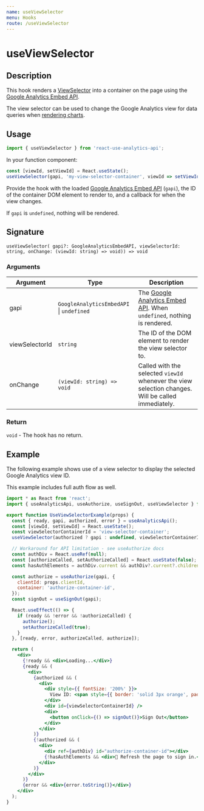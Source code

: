 ```yaml
---
name: useViewSelector
menu: Hooks
route: /useViewSelector
---
```



<h1>useViewSelector</h1>

## Description

This hook renders a [ViewSelector](https://developers.google.com/analytics/devguides/reporting/embed/v1/component-reference#viewselector) 
into a container on the page using the [Google Analytics Embed API](/useAnalyticsApi).

The view selector can be used to change the Google Analytics view for data queries when [rendering charts](/useDataChart).

## Usage

```jsx
import { useViewSelector } from 'react-use-analytics-api';
```

In your function component:

```jsx
const [viewId, setViewId] = React.useState();
useViewSelector(gapi, 'my-view-selector-container', viewId => setViewId(viewId));
```

Provide the hook with the loaded [Google Analytics Embed API](/useAnalyticsApi) (`gapi`), the ID of the container DOM element to render to, 
and a callback for when the view changes.

If `gapi` is `undefined`, nothing will be rendered.

## Signature

`useViewSelector( gapi?: GoogleAnalyticsEmbedAPI, viewSelectorId: string, onChange: (viewId: string) => void)) => void`

### Arguments

| Argument | Type | Description |
|----------|------|-------------|
| gapi | `GoogleAnalyticsEmbedAPI` &#124; `undefined` | The [Google Analytics Embed API](/useAnalyticsApi). When `undefined`, nothing is rendered. |
| viewSelectorId | `string` | The ID of the DOM element to render the view selector to. |
| onChange | `(viewId: string) => void` | Called with the selected `viewId` whenever the view selection changes. Will be called immediately. |

### Return

`void` - The hook has no return.

## Example

The following example shows use of a view selector to display the selected Google Analytics view ID. 

This example includes full auth flow as well.

<div style={{ border: 'solid 2px #67788a', padding: '20px' }}>
  <UseViewSelectorExample />
</div>

```jsx
import * as React from 'react';
import { useAnalyticsApi, useAuthorize, useSignOut, useViewSelector } from 'react-use-analytics-api';

export function UseViewSelectorExample(props) {
  const { ready, gapi, authorized, error } = useAnalyticsApi();
  const [viewId, setViewId] = React.useState();
  const viewSelectorContainerId = 'view-selector-container';
  useViewSelector(authorized ? gapi : undefined, viewSelectorContainerId, viewId => setViewId(viewId));

  // Workaround for API limitation - see useAuthorize docs
  const authDiv = React.useRef(null);
  const [authorizeCalled, setAuthorizeCalled] = React.useState(false);
  const hasAuthElements = authDiv.current && authDiv?.current?.children?.length > 0;

  const authorize = useAuthorize(gapi, {
    clientId: props.clientId,
    container: 'authorize-container-id',
  });
  const signOut = useSignOut(gapi);

  React.useEffect(() => {
    if (ready && !error && !authorizeCalled) {
      authorize();
      setAuthorizeCalled(true);
    }
  }, [ready, error, authorizeCalled, authorize]);

  return (
    <div>
      {!ready && <div>Loading...</div>}
      {ready && (
        <div>
          {authorized && (
            <div>
              <div style={{ fontSize: '200%' }}>
                View ID: <span style={{ border: 'solid 3px orange', padding: '5px' }}>{viewId}</span>
              </div>
              <div id={viewSelectorContainerId} />
              <div>
                <button onClick={() => signOut()}>Sign Out</button>
              </div>
            </div>
          )}
          {!authorized && (
            <div>
              <div ref={authDiv} id="authorize-container-id"></div>
              {!hasAuthElements && <div>🔄 Refresh the page to sign in.</div>}
            </div>
          )}
        </div>
      )}
      {error && <div>{error.toString()}</div>}
    </div>
  );
}
```